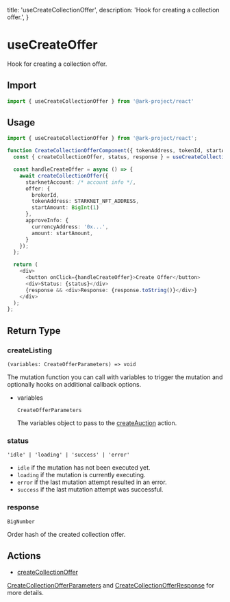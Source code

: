   title: 'useCreateCollectionOffer',
  description: 'Hook for creating a collection offer.',
}

# useCreateOffer

Hook for creating a collection offer.

## Import

```typescript
import { useCreateCollectionOffer } from '@ark-project/react'
```

## Usage

```typescript
import { useCreateCollectionOffer } from '@ark-project/react';

function CreateCollectionOfferComponent({ tokenAddress, tokenId, startAmount, brokerId, currencyAddress }) {
  const { createCollectionOffer, status, response } = useCreateCollectionOffer();

  const handleCreateOffer = async () => {
    await createCollectionOffer({
      starknetAccount: /* account info */,
      offer: {
        brokerId,
        tokenAddress: STARKNET_NFT_ADDRESS,
        startAmount: BigInt(1)
      },
      approveInfo: {
        currencyAddress: '0x...',
        amount: startAmount,
      }
    });
  };

  return (
    <div>
      <button onClick={handleCreateOffer}>Create Offer</button>
      <div>Status: {status}</div>
      {response && <div>Response: {response.toString()}</div>}
    </div>
  );
};
```

## Return Type

### createListing

`(variables: CreateOfferParameters) => void`

The mutation function you can call with variables to trigger the mutation and optionally hooks on additional callback options.

- variables

  `CreateOfferParameters`

  The variables object to pass to the [createAuction](/sdk-core/create-collection-offer#parameters) action.

### status

`'idle' | 'loading' | 'success' | 'error'`

- `idle` if the mutation has not been executed yet.
- `loading` if the mutation is currently executing.
- `error` if the last mutation attempt resulted in an error.
- `success` if the last mutation attempt was successful.

### response

`BigNumber`

Order hash of the created collection offer.

## Actions

- [createCollectionOffer](/sdk-core/create-collection-offer)

[CreateCollectionOfferParameters](/sdk-core/create-collection-offer#parameters) and [CreateCollectionOfferResponse](/sdk-core/create-collection-offer#response) for more details.

